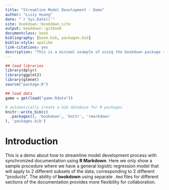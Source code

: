 --- 
title: "Streamline Model Development - Demo"
author: "Lizzy Huang"
date: "`r Sys.Date()`"
site: bookdown::bookdown_site
output: bookdown::gitbook
documentclass: book
bibliography: [book.bib, packages.bib]
biblio-style: apalike
link-citations: yes
description: "This is a minimal example of using the bookdown package to write a book. The output format for this example is bookdown::gitbook."
---

```{r load-libraries-n-data, echo = F, warning=F, message=F}
## load libraries
library(dplyr)
library(ggplot2)
library(glmnet)
source("package.R")

## load data
game = get(load("game.Rdata"))
```

```{r include=FALSE}
# automatically create a bib database for R packages
knitr::write_bib(c(
  .packages(), 'bookdown', 'knitr', 'rmarkdown'
), 'packages.bib')
```


# Introduction

This is a demo about how to streamline model development process with synchronized documentation using **R Markdown**. Here we only show a sample procedure where we have a general logistic regression model that will apply to 2 different subsets of the data, corresponding to 2 different "products". The ability of **bookdown** using separate `.Rmd` files for different sections of the documentation provides more flexibility for collaboration.

